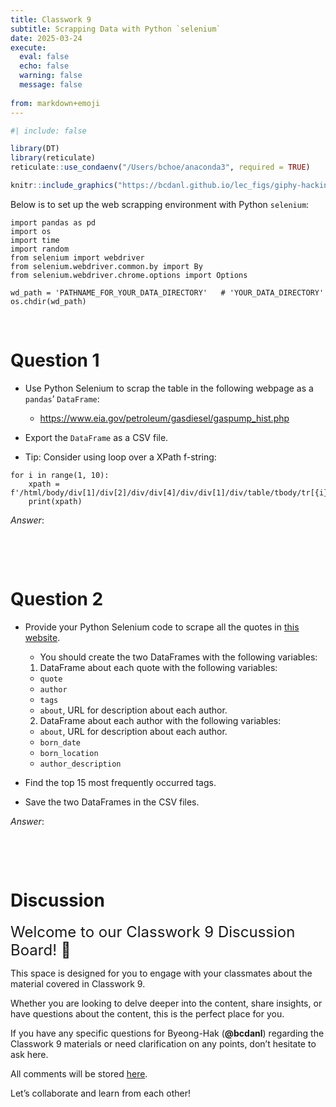 ```yaml
---
title: Classwork 9
subtitle: Scrapping Data with Python `selenium`
date: 2025-03-24
execute: 
  eval: false
  echo: false
  warning: false
  message: false
  
from: markdown+emoji
---
```



```r
#| include: false

library(DT)
library(reticulate)
reticulate::use_condaenv("/Users/bchoe/anaconda3", required = TRUE)
```


```r
knitr::include_graphics("https://bcdanl.github.io/lec_figs/giphy-hacking-start.gif")
```


Below is to set up the web scrapping environment with Python `selenium`:

```.python
import pandas as pd
import os
import time
import random
from selenium import webdriver
from selenium.webdriver.common.by import By
from selenium.webdriver.chrome.options import Options

wd_path = 'PATHNAME_FOR_YOUR_DATA_DIRECTORY'   # 'YOUR_DATA_DIRECTORY'
os.chdir(wd_path)
```

<br>

# Question 1

- Use Python Selenium to scrap the table in the following webpage as a `pandas`' `DataFrame`:
  - [https://www.eia.gov/petroleum/gasdiesel/gaspump_hist.php](https://www.eia.gov/petroleum/gasdiesel/gaspump_hist.php)
  
- Export the `DataFrame` as a CSV file.

- Tip: Consider using loop over a XPath f-string:

```.python
for i in range(1, 10):
    xpath = f'/html/body/div[1]/div[2]/div/div[4]/div/div[1]/div/table/tbody/tr[{i}]/td[1]'
    print(xpath)
```


*Answer*:
```python

```


<br><br>

# Question 2

- Provide your Python Selenium code to scrape all the quotes in [this website](http://quotes.toscrape.com).

  - You should create the two DataFrames with the following variables:
  
  1. DataFrame about each quote with the following variables:
    - `quote`
    - `author`
    - `tags`
    - `about`, URL for description about each author.
  2. DataFrame about each author with the following variables:
    - `about`, URL for description about each author.
    - `born_date`
    - `born_location`
    - `author_description`


- Find the top 15 most frequently occurred tags.
- Save the two DataFrames in the CSV files.

*Answer*:
```python

```

<br><br>


# Discussion


<font size = "5">Welcome to our Classwork 9 Discussion Board! 👋 </font>


This space is designed for you to engage with your classmates about the material covered in Classwork 9.

Whether you are looking to delve deeper into the content, share insights, or have questions about the content, this is the perfect place for you.

If you have any specific questions for Byeong-Hak (**@bcdanl**) regarding the Classwork 9 materials or need clarification on any points, don't hesitate to ask here. 

All comments will be stored [here](https://github.com/bcdanl/210/discussions/).

Let's collaborate and learn from each other!


